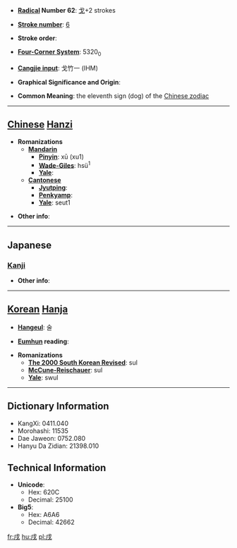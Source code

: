 * '''[[Wiktionary:Chinese radical index| Radical]] Number 62''': [[Wiktionary:Chinese radical index 戈|戈]]+2 strokes

* '''[[Wiktionary:Chinese total strokes index|Stroke number]]''': [[Wiktionary:Chinese total strokes index 6|6]]

* '''Stroke order''': 

* '''[[Wiktionary:Chinese four corner index|Four-Corner System]]''': 5320<sub>0</sub>

* '''[[Wiktionary:Chinese Cangjie index|Cangjie input]]''': 戈竹一 (IHM)

* '''Graphical Significance and Origin''': 

* '''Common Meaning''': the eleventh sign (dog) of the [[Wikipedia:Chinese zodiac|Chinese zodiac]]

----

== [[Chinese]] [[Hanzi]] ==

* '''Romanizations'''
** '''[[Mandarin]]'''
*** '''[[Pinyin]]''': xū (xu1)
*** '''[[Wade-Giles]]''': hsü<sup>1</sup>
*** '''[[Yale]]''': 
** '''[[Cantonese]]'''
*** '''[[Jyutping]]''':
*** '''[[Penkyamp]]''': 
*** '''[[Yale]]''': seut1

* '''Other info''': 

----

==Japanese==
===[[Kanji]]===
{{kanji|on readings=[[じゅつ]] (jutsu)
|kun readings=[[いぬ]] (inu)
}}

* '''Other info''':  

----

== [[Korean]] [[Hanja]] ==

* '''[[Hangeul]]''': 술

* '''[[Eumhun]] reading''': 

* '''Romanizations'''
** '''[[The 2000 South Korean Revised Romanization|The 2000 South Korean Revised]]''': sul
** '''[[McCune-Reischauer]]''': sul
** '''[[Yale]]''': swul

----

== Dictionary Information ==

* KangXi: 0411.040
* Morohashi: 11535
* Dae Jaweon: 0752.080
* Hanyu Da Zidian: 21398.010

== Technical Information ==

* '''Unicode''':
** Hex: 620C
** Decimal: 25100
* '''Big5''':
** Hex: A6A6
** Decimal: 42662

[[fr:戌]]
[[hu:戌]]
[[pl:戌]]